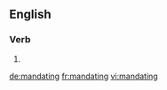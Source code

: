 ==English==

===Verb===
{{head|en}}

# {{present participle of|mandate|lang=en}}

[[de:mandating]]
[[fr:mandating]]
[[vi:mandating]]